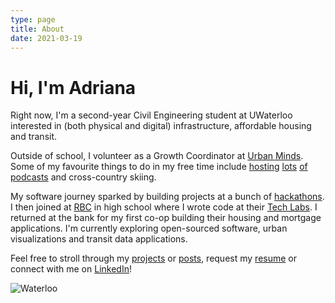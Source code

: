 ```yaml
---
type: page
title: About
date: 2021-03-19
---
```


# Hi, I'm Adriana

Right now, I'm a second-year Civil Engineering student at UWaterloo interested in (both physical and digital) infrastructure, affordable housing and transit.

Outside of school, I volunteer as a Growth Coordinator at [Urban Minds](https://www.urbanminds.co/). Some of my favourite things to do in my free time include [hosting](https://anchor.fm/from-the-stem-up) [lots](https://anchor.fm/gallium-podcast) [of](https://podcasts.google.com/feed/aHR0cHM6Ly9hbmNob3IuZm0vcy84NjA3MjE5Yy9wb2RjYXN0L3Jzcw?sa=X&ved=0CAMQ4aUDahcKEwiQ4qzu4IX5AhUAAAAAHQAAAAAQAQ&hl=en-CA) [podcasts](https://play.thebentway.ca/) and cross-country skiing.

My software journey sparked by building projects at a bunch of [hackathons](https://devpost.com/adrianaceric). I then joined at [RBC](https://www.rbc.com/about-rbc.html) in high school where I wrote code at their [Tech Labs](https://www.rbc.com/dms/enterprise/futurelaunch/rbc-summer-tech-labs.html). I returned at the bank for my first co-op building their housing and mortgage applications. I'm currently exploring open-sourced software, urban visualizations and transit data applications.

Feel free to stroll through my [projects](/projects) or [posts](/posts), request my [resume](mailto:adriana.ceric@gmail.com) or connect with me on [LinkedIn](https://www.linkedin.com/in/adriana-ceric/)!

![Waterloo](images/waterloo2.png)
